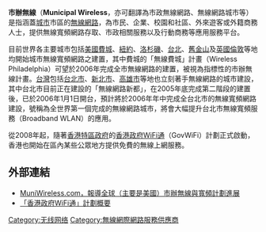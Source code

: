 {{no footnotes|time=2015-10-09T08:22:37+00:00}}
{{update|time=2015-07-11}}
{{noteTA
|G1=IT
|T=zh-cn:无线城市; zh-tw:市辦無線;
|1=zh-cn:无线城市; zh-tw:市辦無線;
}}
'''市辦無線'''（'''Municipal Wireless'''，亦可翻譯為市政無線網路、無線網路城市等）是指涵蓋[[城市|城市]]市區的[[無線網路|無線網路]]，為市民、企業、校園和社區、外來遊客或外籍商務人士，提供無線寬頻網路存取、市政相關服務以及行動商務等應用服務平台。

目前世界各主要城市包括[[美國|美國]][[費城|費城]]、[[紐約|紐約]]、[[洛杉磯|洛杉磯]]、[[台北|台北]]、[[舊金山|舊金山]]及[[英國|英國]][[倫敦|倫敦]]等地均開始城市無線寬頻網路之建置，其中費城的「無線費城」計畫（Wireless Philadelphia）可望於2006年完成全市無線網路的建置，被視為指標性的市辦無線計畫。[[台灣|台灣]]包括[[台北市|台北市]]、[[新北市|新北市]]、[[高雄市|高雄市]]等地也立刻著手無線網路的城市建設，其中台北市目前正在建設的「無線網路新都」，在2005年底完成第二階段的建置後，已於2006年1月1日開台，預計將於2006年年中完成全台北市的無線寬頻網路建設，號稱為全世界第一個完成的無線網路城市，將會大幅提升台北市無線寬頻服務（Broadband WLAN）的應用。

從2008年起，隨著[[香港特區政府|香港特區政府]]的[[香港政府WiFi通|香港政府WiFi通]]（GovWiFi）計劃正式啟動，香港也開始在區內某些公眾地方提供免費的無線上網服務。

==外部連結==
*[https://web.archive.org/web/20060427072041/http://www.muniwireless.com/reports/index.html MuniWireless.com，報導全球（主要是美國）市辦無線與寬頻計劃進展]
*[http://www.gov.hk/tc/theme/wifi/program/index.htm 「香港政府WiFi通」計劃概要] {{Wayback|url=http://www.gov.hk/tc/theme/wifi/program/index.htm |date=20161110133608 }}

{{Compu-stub}}

[[Category:无线网络|Category:无线网络]]
[[Category:無線網際網路服務供應商|Category:無線網際網路服務供應商]]